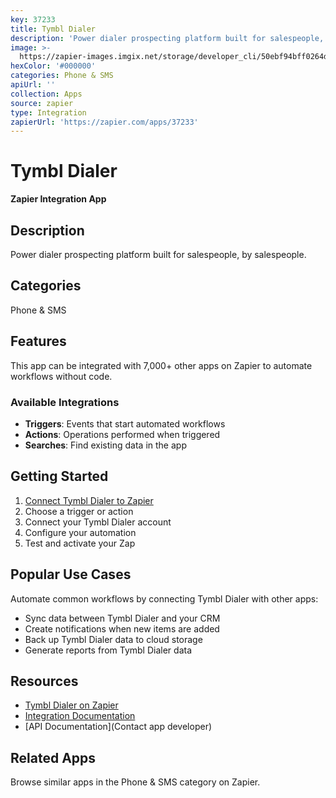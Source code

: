 ```yaml
---
key: 37233
title: Tymbl Dialer
description: 'Power dialer prospecting platform built for salespeople, by salespeople.'
image: >-
  https://zapier-images.imgix.net/storage/developer_cli/50ebf94bff0264d3df00a714e396c6ca_3.png?auto=format%2Ccompress&ixlib=python-3.0.0&q=50
hexColor: '#000000'
categories: Phone & SMS
apiUrl: ''
collection: Apps
source: zapier
type: Integration
zapierUrl: 'https://zapier.com/apps/37233'
---
```

# Tymbl Dialer

**Zapier Integration App**

## Description

Power dialer prospecting platform built for salespeople, by salespeople.

## Categories

Phone & SMS

## Features

This app can be integrated with 7,000+ other apps on Zapier to automate workflows without code.

### Available Integrations

- **Triggers**: Events that start automated workflows
- **Actions**: Operations performed when triggered
- **Searches**: Find existing data in the app

## Getting Started

1. [Connect Tymbl Dialer to Zapier](https://zapier.com/apps/37233)
2. Choose a trigger or action
3. Connect your Tymbl Dialer account
4. Configure your automation
5. Test and activate your Zap

## Popular Use Cases

Automate common workflows by connecting Tymbl Dialer with other apps:

- Sync data between Tymbl Dialer and your CRM
- Create notifications when new items are added
- Back up Tymbl Dialer data to cloud storage
- Generate reports from Tymbl Dialer data

## Resources

- [Tymbl Dialer on Zapier](https://zapier.com/apps/37233)
- [Integration Documentation](https://zapier.com/apps/37233/integrations)
- [API Documentation](Contact app developer)

## Related Apps

Browse similar apps in the Phone & SMS category on Zapier.
